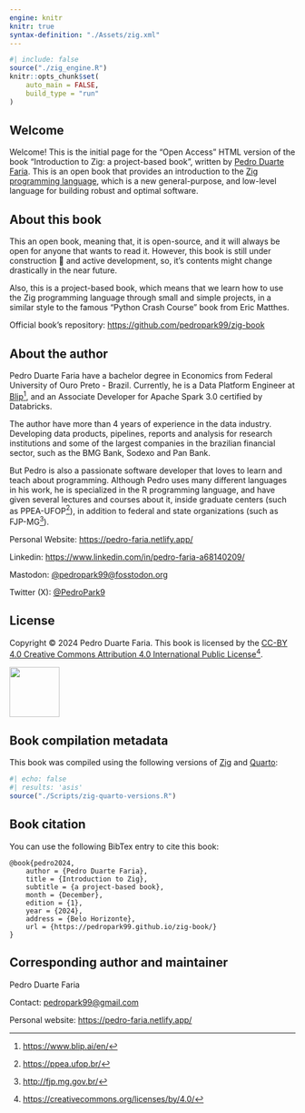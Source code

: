 ---
engine: knitr
knitr: true
syntax-definition: "./Assets/zig.xml"
---

```{r}
#| include: false
source("./zig_engine.R")
knitr::opts_chunk$set(
    auto_main = FALSE,
    build_type = "run"
)
```



::: {.content-visible when-format="html"}

# Welcome {.unnumbered}

Welcome! This is the initial page for the "Open Access" HTML version of the book "Introduction to Zig: a project-based book",
written by [Pedro Duarte Faria](https://pedro-faria.netlify.app/).
This is an open book that provides an introduction to the [Zig programming language](https://ziglang.org/),
which is a new general-purpose, and low-level language for building robust and optimal software.

## About this book {.unnumbered}

This an open book, meaning that, it is open-source, and it will always be open
for anyone that wants to read it. However, this book is still under construction 🚧 and active development,
so, it's contents might change drastically in the near future.

Also, this is a project-based book, which means that we learn how to use the Zig programming language
through small and simple projects, in a similar style to the famous "Python Crash Course" book from Eric Matthes.

Official book's repository: <https://github.com/pedropark99/zig-book>

:::


## About the author {.unnumbered}

Pedro Duarte Faria have a bachelor degree in Economics from Federal University of Ouro Preto - Brazil.
Currently, he is a Data Platform Engineer at [Blip](https://www.blip.ai/en/)[^blip], and
an Associate Developer for Apache Spark 3.0 certified by Databricks.

[^blip]: <https://www.blip.ai/en/>


The author have more than 4 years of experience in the data industry. Developing data products, pipelines,
reports and analysis for research institutions and some of the largest companies in the
brazilian financial sector, such as the BMG Bank, Sodexo and Pan Bank.

But Pedro is also a passionate software developer that loves to
learn and teach about programming.
Although Pedro uses many different languages in his work, he is specialized in the R programming language, and have given several
lectures and courses about it, inside graduate centers (such as PPEA-UFOP^[<https://ppea.ufop.br/>]),
in addition to federal and state organizations (such as FJP-MG^[<http://fjp.mg.gov.br/>]).


Personal Website: <https://pedro-faria.netlify.app/>

Linkedin: <https://www.linkedin.com/in/pedro-faria-a68140209/>

Mastodon: [\@pedropark99\@fosstodon.org](https://fosstodon.org/@pedropark99)

Twitter (X): [\@PedroPark9](https://twitter.com/PedroPark9)

## License {.unnumbered}

Copyright © 2024 Pedro Duarte Faria. This book is licensed by the [CC-BY 4.0 Creative Commons Attribution 4.0 International Public License](https://creativecommons.org/licenses/by/4.0/)[^cc-license].

[^cc-license]: <https://creativecommons.org/licenses/by/4.0/>

![](Figures/creative-commoms-88x31.png){width=88px}


## Book compilation metadata {.unnumbered}

This book was compiled using the following versions of [Zig](https://ziglang.org) and [Quarto](https://quarto.org):

```{r}
#| echo: false
#| results: 'asis'
source("./Scripts/zig-quarto-versions.R")
```

## Book citation {.unnumbered}

You can use the following BibTex entry to cite this book:

```
@book{pedro2024,
    author = {Pedro Duarte Faria},
    title = {Introduction to Zig},
    subtitle = {a project-based book},
    month = {December},
    edition = {1},
    year = {2024},
    address = {Belo Horizonte},
    url = {https://pedropark99.github.io/zig-book/}
}
```

## Corresponding author and maintainer {.unnumbered}

Pedro Duarte Faria

Contact: [pedropark99\@gmail.com](mailto:pedropark99@gmail.com)

Personal website: <https://pedro-faria.netlify.app/>
